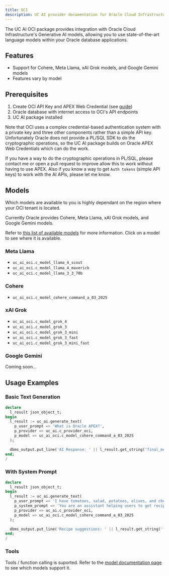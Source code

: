 ```yaml
---
title: OCI
description: UC AI provider documentation for Oracle Cloud Infrastructure
---
```


The UC AI OCI package provides integration with Oracle Cloud Infrastructure's Generative AI models, allowing you to use state-of-the-art language models within your Oracle database applications.

## Features

- Support for Cohere, Meta Llama, xAI Grok models, and Google Gemini models
- Features vary by model

## Prerequisites

1. Create OCI API Key and APEX Web Credential (see [guide](/products/uc-ai/docs/help/create-oci-key/))
2. Oracle database with internet access to OCI's API endpoints
3. UC AI package installed

Note that OCI uses a complex credential-based authentication system with a private key and three other components rather than a simple API key. Unfortunately Oracle does not provide a PL/SQL SDK to do the cryptographic operations, so the UC AI package builds on Oracle APEX Web Credentials which can do the work.

If you have a way to do the cryptographic operations in PL/SQL, please contact me or open a pull request to improve allow this to work without having to use APEX. Also if you know a way to get `Auth tokens` (simple API keys) to work with the AI APIs, please let me know.

## Models

Which models are available to you is highly dependant on the region where your OCI tenant is located.

Currently Oracle provides Cohere, Meta Llama, xAI Grok models, and Google Gemini models.

Refer to [this list of available models](https://docs.oracle.com/en-us/iaas/Content/generative-ai/pretrained-models.htm) for more information. Click on a model to see where it is available.

### Meta Llama

- `uc_ai_oci.c_model_llama_4_scout`
- `uc_ai_oci.c_model_llama_4_maverick`
- `uc_ai_oci.c_model_llama_3_3_70b`

### Cohere

- `uc_ai_oci.c_model_cohere_command_a_03_2025`

### xAI Grok

- `uc_ai_oci.c_model_grok_4`
- `uc_ai_oci.c_model_grok_3`
- `uc_ai_oci.c_model_grok_3_mini`
- `uc_ai_oci.c_model_grok_3_fast`
- `uc_ai_oci.c_model_grok_3_mini_fast`

### Google Gemini

Coming soon...

## Usage Examples

### Basic Text Generation

```sql
declare
  l_result json_object_t;
begin
  l_result := uc_ai.generate_text(
    p_user_prompt => 'What is Oracle APEX?',
    p_provider => uc_ai.c_provider_oci,
    p_model => uc_ai_oci.c_model_cohere_command_a_03_2025
  );

  dbms_output.put_line('AI Response: ' || l_result.get_string('final_message'));
end;
/
```

### With System Prompt

```sql
declare
  l_result json_object_t;
begin
  l_result := uc_ai.generate_text(
    p_user_prompt => 'I have tomatoes, salad, potatoes, olives, and cheese. What can I cook with that?',
    p_system_prompt => 'You are an assistant helping users to get recipes. Please just list 3 possible dish names without instructions.',
    p_provider => uc_ai.c_provider_oci,
    p_model => uc_ai_oci.c_model_cohere_command_a_03_2025
  );

  dbms_output.put_line('Recipe suggestions: ' || l_result.get_string('final_message'));
end;
/
```

### Tools

Tools / function calling is suported. Refer to the [model documentation page](https://docs.oracle.com/en-us/iaas/Content/generative-ai/pretrained-models.htm) to see which models support it.
